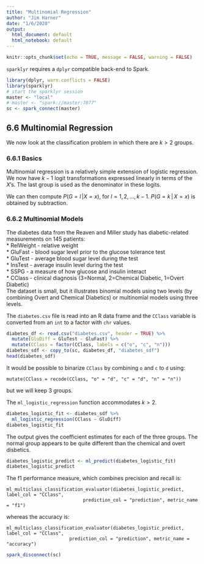 ```yaml
---
title: "Multinomial Regression"
author: "Jim Harner"
date: "1/6/2020"
output:
  html_document: default
  html_notebook: default
---
```


```r
knitr::opts_chunk$set(echo = TRUE, message = FALSE, warning = FALSE)
```
`sparklyr` requires a `dplyr` compatible back-end to Spark. 
```r
library(dplyr, warn.conflicts = FALSE)
library(sparklyr)
# start the sparklyr session
master <- "local"
# master <- "spark://master:7077"
sc <- spark_connect(master)
```

## 6.6 Multinomial Regression

We now look at the classification problem in which there are $k > 2$ groups.

### 6.6.1 Basics

Multinomial regression is a relatively simple extension of logistic regression. We now have $k - 1$ logit transformations expressed linearly in terms of the $X$'s. The last group is used as the denominator in these logits.

We can then compute $P(G = l\, | X = x)$, for $l = 1, 2, \ldots, k - 1$. $P(G = k\, |\, X = x)$ is obtained by subtraction.

### 6.6.2 Multinomial Models

The diabetes data from the Reaven and Miller study has diabetic-related measurements on 145 patients:   
* RelWeight - relative weight  
* GluFast - blood sugar level prior to the glucose tolerance test  
* GluTest - average blood sugar level during the test    
* InsTest - average insulin level during the test  
* SSPG - a measure of how glucose and insulin interact  
* CClass - clinical diagnosis (3=Normal, 2=Chemical Diabetic, 1=Overt Diabetic)  
The dataset is small, but it illustrates binomial models using two levels (by combining Overt and Chemical Diabetics) or multinomial models using three levels.

The `diabetes.csv` file is read into an R data frame and the `CClass` variable is converted from an `int` to a factor with `chr` values.

```r
diabetes_df <- read.csv("diabetes.csv", header = TRUE) %>%
  mutate(GluDiff = GluTest - GluFast) %>%
  mutate(CClass = factor(CClass, labels = c("o", "c", "n")))
diabetes_sdf <- copy_to(sc, diabetes_df, "diabetes_sdf")
head(diabetes_sdf)
```
It would be possible to binarize `CClass` by combining `o` and `c` to `d` using:
```
mutate(CClass = recode(CClass, "o" = "d", "c" = "d", "n" = "n"))
```
but we will keep 3 groups.

The `ml_logistic_regression` function accommodates $k > 2$.
```r
diabetes_logistic_fit <- diabetes_sdf %>%
  ml_logistic_regression(CClass ~ GluDiff)
diabetes_logistic_fit
```
The output gives the coefficient estimates for each of the three groups. The normal group appears to be quite different than the chemical and overt disbetics.

```r
diabetes_logistic_predict <- ml_predict(diabetes_logistic_fit)
diabetes_logistic_predict
```

The f1 performance measure, which combines precision and recall is:
```
ml_multiclass_classification_evaluator(diabetes_logistic_predict, label_col = "CClass",
                            prediction_col = "prediction", metric_name = "f1")
```
whereas the accuracy is:
```
ml_multiclass_classification_evaluator(diabetes_logistic_predict, label_col = "CClass",
                       prediction_col = "prediction", metric_name = "accuracy")
```

```r
spark_disconnect(sc)
```



